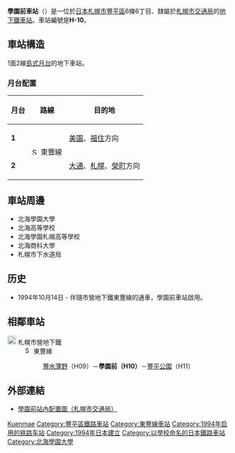 {{NoteTA |G1=Railway |G2=Transport
|1=zh-cn:地铁; zh-hk:地鐵; zh-mo:地鐵; zh-sg:地铁; zh-tw:地下鐵;
|2=zh-hans:学园前站; zh-hk:學園前站; zh-tw:學園前車站;
}}
{{日本車站資訊
|公司色    = #0080ff
|文字色  = 
|站名    = 學園前站
|圖片    = Gakuen-mae-Station-exit3 Hokkaigakuen entrance.jpg
|pxl    = 300px
|圖片說明= 3號出入口
|日文原名= 学園前
|平假名= がくえんまえ
|羅馬拼音= Gakuen mae
|前一站  = H09 [[豐水薄野站|豐水薄野]]
|前一站距離   = 1.4
|後一站距離   = 0.9
|後一站  = [[豐平公園站|豐平公園]] H11
|電報略號= 
|車站編號  =  {{車站編號c|#0080ff|H10}}
|所屬公司=[[File:ST_Logo.svg|20px]] [[札幌市交通局|札幌市交通局]]
|所屬路線= [[File:Subway_SapporoToho.svg|15px]] [[札幌市營地下鐵東豐線|札幌市營地下鐵東豐線]]
|距離  = 9.5
|起點站  = [[榮町站_(北海道札幌市)|榮町]]
|所在地  = [[札幌市|札幌市]][[豐平區|豐平區]]{{link-ja|豐平 (札幌市)|豊平 (札幌市)|豐平}}6條6丁目
|車站構造  = [[地底車站|地底車站]]
|月台配置  = 1面2線
|啟用年月日= 1994年（平成6年）10月14日 <ref name="hokkaido-np-1994-10-13">“都心直結 期待を乗せて 東豊線延長 福住駅で発車式”. [[北海道新聞|北海道新聞]] (北海道新聞社). (1994年10月13日)</ref>
|廢站年月日= 
|乘客人數= 9,772
|統計年度= 2014年度
|轉車    =
|備註    = 
}}
'''學園前車站'''（{{jpn|j=学園前駅|hg=がくえんまええき|rm=Gakuen-mae eki|f=y}}）是一位於[[日本|日本]][[札幌市|札幌市]][[豐平區|豐平區]]6條6丁目、隸屬於[[札幌市交通局|札幌市交通局]]的[[鐵路車站|地下鐵車站]]。車站編號是'''H-10'''。

==車站構造==
1面2線[[島式月台|島式月台]]的地下車站。
===月台配置===
{| class=wikitable
|-
!月台!!路線!!目的地
|-
|'''1'''
|rowspan=2|[[File:Subway_SapporoToho.svg|15px]] 東豐線
|[[美園站|美園]]、[[福住站|福住]]方向
|-
|'''2'''
|[[大通站_(北海道)|大通]]、[[札幌站_(札幌市營地下鐵)|札幌]]、[[榮町站_(北海道札幌市)|榮町]]方向
|}

==車站周邊==
*北海學園大學
*北海高等學校
*北海學園札幌高等學校
*北海商科大學
*札幌市下水道局

== 历史 ==
* 1994年10月14日 - 伴隨市營地下鐵東豐線的通車，學園前車站啟用。
== 相鄰車站 ==
; [[File:ST_Logo.svg|20px]] 札幌市營地下鐵
: [[File:Subway_SapporoToho.svg|15px]] 東豐線
:: [[豐水薄野站|豐水薄野]]（H09）－'''學園前（H10）'''－[[豐平公園站|豐平公園]]（H11）
== 外部連結 ==
* {{ja}}[https://web.archive.org/web/20070710030222/http://www.city.sapporo.jp/st/ekikounaizu/42gakuenmae.pdf 學園前站內配置圖（札幌市交通局）]

{{東豐線}}


{{DEFAULTSORT:Gakuen-mae}}
[[Category:日本鐵路車站_Ga|Kuenmae]]
[[Category:豐平區鐵路車站|Category:豐平區鐵路車站]]
[[Category:東豐線車站|Category:東豐線車站]]
[[Category:1994年启用的铁路车站|Category:1994年启用的铁路车站]]
[[Category:1994年日本建立|Category:1994年日本建立]]
[[Category:以學校命名的日本鐵路車站|Category:以學校命名的日本鐵路車站]]
[[Category:北海學園大學|Category:北海學園大學]]